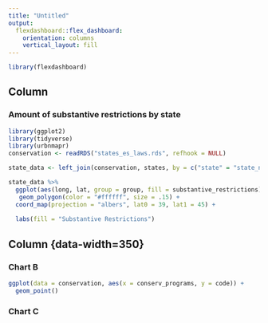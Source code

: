 ```yaml
---
title: "Untitled"
output: 
  flexdashboard::flex_dashboard:
    orientation: columns
    vertical_layout: fill
---
```


```r
library(flexdashboard)
```

Column {data-width=650}
-----------------------------------------------------------------------

### Amount of substantive restrictions by state

```r
library(ggplot2)
library(tidyverse)
library(urbnmapr)
conservation <- readRDS("states_es_laws.rds", refhook = NULL)

state_data <- left_join(conservation, states, by = c("state" = "state_name")) 

state_data %>%
  ggplot(aes(long, lat, group = group, fill = substantive_restrictions)) +
   geom_polygon(color = "#ffffff", size = .15) +
  coord_map(projection = "albers", lat0 = 39, lat1 = 45) +
  
  labs(fill = "Substantive Restrictions")
```

Column {data-width=350}  {data-height=700}
-----------------------------------------------------------------------

### Chart B

```r
ggplot(data = conservation, aes(x = conserv_programs, y = code)) +
  geom_point()

```

### Chart C

```r

```

